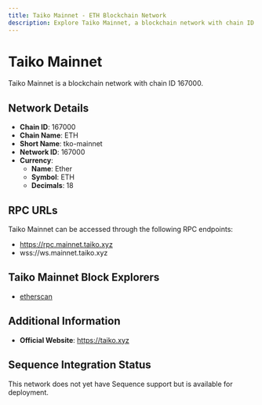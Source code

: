 ```yaml
--- 
title: Taiko Mainnet - ETH Blockchain Network
description: Explore Taiko Mainnet, a blockchain network with chain ID 167000. Learn about its native currency, Ether, and how to interact with the network.
---
```


# Taiko Mainnet

Taiko Mainnet is a blockchain network with chain ID 167000.

## Network Details

- **Chain ID**: 167000
- **Chain Name**: ETH
- **Short Name**: tko-mainnet
- **Network ID**: 167000
- **Currency**: 
  - **Name**: Ether
  - **Symbol**: ETH
  - **Decimals**: 18

## RPC URLs

Taiko Mainnet can be accessed through the following RPC endpoints:

- https://rpc.mainnet.taiko.xyz
- wss://ws.mainnet.taiko.xyz

## Taiko Mainnet Block Explorers

- [etherscan](https://taikoscan.io)

## Additional Information

- **Official Website**: https://taiko.xyz

## Sequence Integration Status

This network does not yet have Sequence support but is available for deployment.
